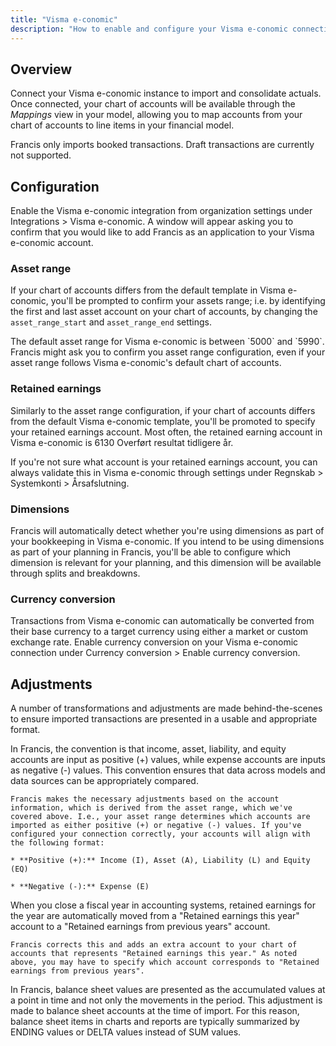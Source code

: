 ```yaml
---
title: "Visma e-conomic"
description: "How to enable and configure your Visma e-conomic connection."
---
```


## Overview

Connect your Visma e-conomic instance to import and consolidate actuals. Once connected, your chart of accounts will be available through the *Mappings* view in your model, allowing you to map accounts from your chart of accounts to line items in your financial model.

<Tip>
  Francis only imports booked transactions. Draft transactions are currently not supported.
</Tip>

## Configuration

Enable the Visma e-conomic integration from organization settings under Integrations > Visma e-conomic. A window will appear asking you to confirm that you would like to add Francis as an application to your Visma e-conomic account.

### Asset range

If your chart of accounts differs from the default template in Visma e-conomic, you'll be prompted to confirm your assets range; i.e. by identifying the first and last asset account on your chart of accounts, by changing the `asset_range_start` and `asset_range_end` settings.

<Tip>
  The default asset range for Visma e-conomic is between `5000` and `5990`. Francis might ask you to confirm you asset range configuration, even if your asset range follows Visma e-conomic's default chart of accounts.
</Tip>

### Retained earnings

Similarly to the asset range configuration, if your chart of accounts differs from the default Visma e-conomic template, you'll be promoted to specify your retained earnings account. Most often, the retained earning account in Visma e-conomic is 6130 Overført resultat tidligere år.

<Tip>
  If you're not sure what account is your retained earnings account, you can always validate this in Visma e-conomic through settings under Regnskab > Systemkonti > Årsafslutning.
</Tip>

### Dimensions

Francis will automatically detect whether you're using dimensions as part of your bookkeeping in Visma e-conomic. If you intend to be using dimensions as part of your planning in Francis, you'll be able to configure which dimension is relevant for your planning, and this dimension will be available through splits and breakdowns.

### Currency conversion

Transactions from Visma e-conomic can automatically be converted from their base currency to a target currency using either a market or custom exchange rate. Enable currency conversion on your Visma e-conomic connection under Currency conversion > Enable currency conversion.

## Adjustments

A number of transformations and adjustments are made behind-the-scenes to ensure imported transactions are presented in a usable and appropriate format.

<Tabs>
  <Tab title="Number convention">
    In Francis, the convention is that income, asset, liability, and equity accounts are input as positive (+) values, while expense accounts are inputs as negative (-) values. This convention ensures that data across models and data sources can be appropriately compared.



    Francis makes the necessary adjustments based on the account information, which is derived from the asset range, which we've covered above. I.e., your asset range determines which accounts are imported as either positive (+) or negative (-) values. If you've configured your connection correctly, your accounts will align with the following format:

    * **Positive (+):** Income (I), Asset (A), Liability (L) and Equity (EQ)

    * **Negative (-):** Expense (E)
  </Tab>

  <Tab title="Retained earnings">
    When you close a fiscal year in accounting systems, retained earnings for the year are automatically moved from a "Retained earnings this year" account to a "Retained earnings from previous years" account.&#x20;



    Francis corrects this and adds an extra account to your chart of accounts that represents "Retained earnings this year." As noted above, you may have to specify which account corresponds to "Retained earnings from previous years".
  </Tab>

  <Tab title="Balance sheet">
    In Francis, balance sheet values are presented as the accumulated values at a point in time and not only the movements in the period. This adjustment is made to balance sheet accounts at the time of import. For this reason, balance sheet items in charts and reports are typically summarized by ENDING values or DELTA values instead of SUM values.&#x20;
  </Tab>
</Tabs>